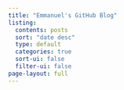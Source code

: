 ```yaml
---
title: "Emmanuel's GitHub Blog"
listing:
  contents: posts
  sort: "date desc"
  type: default
  categories: true
  sort-ui: false
  filter-ui: false
page-layout: full
---
```


 
